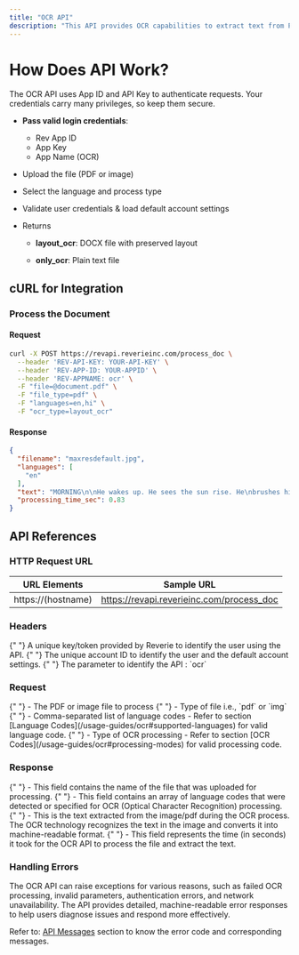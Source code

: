 ```yaml
---
title: "OCR API"
description: "This API provides OCR capabilities to extract text from PDFs and images, supporting multiple languages and processing modes for various document types. It’s ideal for automating text recognition and digitization tasks."
---
```

# How Does API Work?

The OCR API uses App ID and API Key to authenticate requests. Your credentials carry many privileges, so keep them secure.

- **Pass valid login credentials**:
  - Rev App ID
  - App Key
  - App Name (OCR)

- Upload the file (PDF or image)

- Select the language and process type

- Validate user credentials & load default account settings

- Returns
  - **layout_ocr**: DOCX file with preserved layout

  - **only_ocr**: Plain text file

## cURL for Integration
### Process the Document
#### Request
```bash
curl -X POST https://revapi.reverieinc.com/process_doc \
  --header 'REV-API-KEY: YOUR-API-KEY' \
  --header 'REV-APP-ID: YOUR-APPID' \
  --header 'REV-APPNAME: ocr' \
  -F "file=@document.pdf" \
  -F "file_type=pdf" \
  -F "languages=en,hi" \
  -F "ocr_type=layout_ocr"

```
#### Response
```json
{
  "filename": "maxresdefault.jpg",
  "languages": [
    "en"
  ],
  "text": "MORNING\n\nHe wakes up. He sees the sun rise. He\nbrushes his teeth. His teeth are white. He\nputs on his clothes. His shirt is blue. His\nshoes are yellow. His pants are brown.\n;P He goes downstairs. He gets a bowl. He\npours milk and cereal. He eats. He gets\nthe newspaper. He reads.\n\not o LOTS OF ENGLISH TEXTS ;. You{TT}",
  "processing_time_sec": 0.83
}
```

## API References

### HTTP Request URL
| URL Elements       | Sample URL                     |
|--------------------|--------------------------------|
| https://(hostname) | https://revapi.reverieinc.com/process_doc |

### Headers
<ParamField header="REV-API-KEY" type="string" required>
  {" "}
  A unique key/token provided by Reverie to identify the user using the API.
</ParamField> 
<ParamField header="REV-APP-ID" type="string" required>
  {" "}
  The unique account ID to identify the user and the default account settings.
</ParamField> 
<ParamField header="REV-APPNAME" type="string" required>
  {" "}
  The parameter to identify the API : `ocr`
</ParamField> 

### Request
<ParamField body="file" type="file" required>
  {" "}
   - The PDF or image file to process
</ParamField> 

<ParamField body="file_type" type="string" required>
  {" "}
    - Type of file i.e., `pdf` or `img`
</ParamField> 

<ParamField body="languages" type="string" required>
  {" "}
    -  Comma-separated list of language codes
    -  Refer to section [Language Codes](/usage-guides/ocr#supported-languages) for valid language code.
</ParamField> 

<ParamField body="ocr_type" type="string" required>
  {" "}
    -  Type of OCR processing
    -  Refer to section [OCR Codes](/usage-guides/ocr#processing-modes) for valid processing code.
</ParamField> 

### Response

<ParamField body="filename" type="string">
  {" "}
    -  This field contains the name of the file that was uploaded for processing.
</ParamField> 

<ParamField body="languages" type="string">
  {" "}
    -  This field contains an array of language codes that were detected or specified for OCR (Optical Character Recognition) processing.
</ParamField> 

<ParamField body="text" type="string">
  {" "}
    -  This is the text extracted from the image/pdf during the OCR process. The OCR technology recognizes the text in the image and converts it into machine-readable format. 
</ParamField> 

<ParamField body="processing_time_sec" type="string">
  {" "}
    -  This field represents the time (in seconds) it took for the OCR API to process the file and extract the text. 
</ParamField> 

### Handling Errors

The OCR API can raise exceptions for various reasons, such as failed OCR processing, invalid parameters, authentication errors, and network unavailability. The API provides detailed, machine-readable error responses to help users diagnose issues and respond more effectively. 

Refer to: [API Messages](/usage-guides/ocr#api-messages) section to know the error code and corresponding messages.